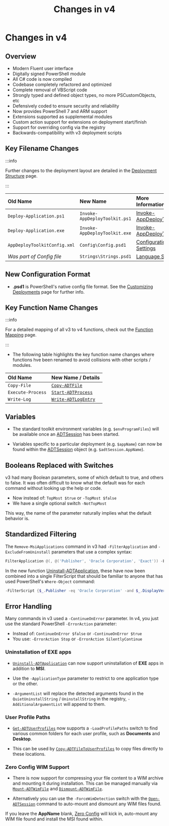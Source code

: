 ﻿---
sidebar_position: 4
title: 'Changes in v4'
description: 'Guidance on what has changed in v4.'
slug: /getting-started/changes-in-v4
hide_title: true
tags:
  - Changes
  - Getting Started
---

# Changes in v4

## Overview

- Modern Fluent user interface
- Digitally signed PowerShell module
- All C# code is now compiled
- Codebase completely refactored and optimized
- Complete removal of VBScript code
- Strongly typed and defined object types, no more PSCustomObjects, etc
- Defensively coded to ensure security and reliability
- Now provides PowerShell 7 and ARM support
- Extensions supported as supplemental modules
- Custom action support for extensions on deployment start/finish
- Support for overriding config via the registry
- Backwards-compatibility with v3 deployment scripts

## Key Filename Changes

:::info

Further changes to the deployment layout are detailed in the [Deployment Structure](/docs/deployment-concepts/deployment-structure) page.

:::

| **Old Name**                 | **New Name**                  | **More Information**                                                    |
|:-----------------------------|:------------------------------|:------------------------------------------------------------------------|
| `Deploy-Application.ps1`     | `Invoke-AppDeployToolkit.ps1` | [Invoke-AppDeployToolkit](/docs/deployment-concepts/invoke-appdeploytoolkit) |
| `Deploy-Application.exe`     | `Invoke-AppDeployToolkit.exe` | [Invoke-AppDeployToolkit](/docs/deployment-concepts/invoke-appdeploytoolkit) |
| `AppDeployToolkitConfig.xml` | `Config\Config.psd1`          | [Configuration Settings](/docs/reference/config-settings)                    |
| *Was part of Config file*    | `Strings\Strings.psd1`        | [Language Strings](/docs/reference/language-strings)                       |

## New Configuration Format

- **.psd1** is PowerShell's native config file format. See the [Customizing Deployments](/docs/usage/customizing-deployments) page for further info.

## Key Function Name Changes

:::info

For a detailed mapping of all v3 to v4 functions, check out the [Function Mapping](/docs/reference/v4-function-mapping) page.

:::

- The following table highlights the key function name changes where functions hve been renamed to avoid collisions with other scripts / modules.

| **Old Name**      | **New Name / Details**                                        |
|:------------------|:--------------------------------------------------------------|
| `Copy-File`       | [`Copy-ADTFile`](/docs/reference/functions/Copy-ADTFile)           |
| `Execute-Process` | [`Start-ADTProcess`](/docs/reference/functions/Start-ADTProcess)   |
| `Write-Log`       | [`Write-ADTLogEntry`](/docs/reference/functions/Write-ADTLogEntry) |

## Variables

- The standard toolkit environment variables (e.g. `$envProgramFiles`) will be available once an [ADTSession](/docs/reference/adtsession-object) has been started.

- Variables specific to a particular deployment (e.g. `$appName`) can now be found within the [ADTSession](/docs/reference/adtsession-object) object (e.g. `$adtSession.AppName`).

## Booleans Replaced with Switches

v3 had many Boolean parameters, some of which default to true, and others to false. It was often difficult to know what the default was for each command without looking up the help or code.

- Now instead of: `TopMost $true` or `-TopMost $false`
- We have a single optional switch `-NotTopMost`

This way, the name of the parameter naturally implies what the default behavior is.

## Standardized Filtering

The `Remove-MsiApplications` command in v3 had `-FilterApplication` and `-ExcludeFromUninstall` parameters that use a complex syntax:

```powershell
FilterApplication @(, @('Publisher', 'Oracle Corporation', 'Exact')) -ExcludeFromUninstall @(, @('DisplayName', 'Java 8 Update 45', 'Contains'))
```

In the new function [Uninstall-ADTApplication](/docs/reference/functions/Uninstall-ADTApplication), these have now been combined into a single FilterScript that should be familiar to anyone that has used PowerShell's `Where-Object` command:

```powershell
-FilterScript {$_.Publisher -eq 'Oracle Corporation' -and $_.DisplayVersion -notmatch 'Java 8 Update 45'}
```

## Error Handling

Many commands in v3 used a `-ContinueOnError` parameter. In v4, you just use the standard PowerShell `-ErrorAction` parameter:

- Instead of: `ContinueOnError $false` or `-ContinueOnError $true`
- You use: `-ErrorAction Stop` or `-ErrorAction SilentlyContinue`

### Uninstallation of EXE apps

- [`Uninstall-ADTApplication`](/docs/reference/functions/Uninstall-ADTApplication) can now support uninstallation of **EXE** apps in addition to **MSI**.

- Use the `-ApplicationType` parameter to restrict to one application type or the other.

- `-ArgumentList` will replace the detected arguments found in the `QuietUninstallString` / `UninstallString` in the registry, `-AdditionalArgumentList` will append to them.

### User Profile Paths

- [`Get-ADTUserProfiles`](/docs/reference/functions/Get-ADTUserProfiles) now supports a `-LoadProfilePaths` switch to find various common folders for each user profile, such as **Documents** and **Desktop**.

- This can be used by [`Copy-ADTFileToUserProfiles`](/docs/reference/functions/Copy-ADTFileToUserProfiles) to copy files directly to these locations.

### Zero Config WIM Support

- There is now support for compressing your file content to a WIM archive and mounting it during installation. This can be managed manually via [`Mount-ADTWimFile`](/docs/reference/functions/Mount-ADTWimFile) and [`Dismount-ADTWimFile`](/docs/reference/functions/Dismount-ADTWimFile).

- Alternatively you can use the `-ForceWimDetection` switch with the [`Open-ADTSession`](/docs/reference/functions/Open-ADTSession) command to auto-mount and dismount any WIM files found.

If you leave the **AppName** blank, [Zero Config](/docs/deployment-concepts/zero-config-deployment) will kick in, auto-mount any WIM file found and install the MSI found within.

<br />
